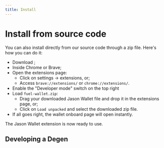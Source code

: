 ```yaml
---
title: Install
---
```


<InstallSection />

# Install from source code

You can also install directly from our source code through a zip file. Here's how you can do it:

- Download <DownloadWalletZip />;
- Inside Chrome or Brave;
- Open the extensions page:
  - Click on settings -> extensions, or;
  - Access `brave://extensions/` or `chrome://extensions/`.
- Enable the "Developer mode" switch on the top right
- Load `fuel-wallet.zip`:
  - Drag your downloaded Jason Wallet file and drop it in the extensions page, or;
  - Click on `Load unpacked` and select the downloaded zip file.
- If all goes right, the wallet onboard page will open instantly.

The Jason Wallet extension is now ready to use.

<WalletVersions />

## Developing a Degen

<SDKSection />